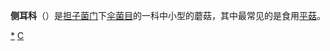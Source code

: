 {{Automatic taxobox
| taxon = Pleurotaceae
| image = Pleurotus eryngii 01.JPG
| image_caption = [[杏鮑菇|杏鮑菇]]（''Pleurotus eryngii''）
| authority = Kühner
| subdivision_ranks = 屬
| subdivision = ''[[Agaricochaete|Agaricochaete]]''<br> [[側耳屬|側耳屬]] ''[[Pleurotus|Pleurotus]]'' <br> ''[[Hohenbuehelia|Hohenbuehelia]]''
}}

'''侧耳科'''（{{lang|en|Pleurotaceae}}）是[[担子菌门|担子菌门]]下[[伞菌目|伞菌目]]的一科中小型的蘑菇，其中最常见的是食用[[平菇|平菇]]。
{{Taxonbar|from=Q7319414}}

[[Category:側耳科|*]]
[[Category:真菌科名|C]]